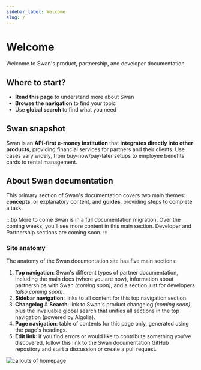 ```yaml
---
sidebar_label: Welcome
slug: /
---
```


# Welcome

Welcome to Swan's product, partnership, and developer documentation.

## Where to start?

- **Read this page** to understand more about Swan
- **Browse the navigation** to find your topic
- Use **global search** to find what you need

## Swan snapshot

Swan is an **API-first e-money institution** that **integrates directly into other products**, providing financial services for partners and their clients.
Use cases vary widely, from buy-now/pay-later setups to employee benefits cards to rental management.

## About Swan documentation

This primary section of Swan's documentation covers two main themes: **concepts**, or explanatory content, and **guides**, providing steps to complete a task.

:::tip More to come
Swan is in a full documentation migration.
Over the coming weeks, you'll see more content in this main section.
Developer and Partnership sections are coming soon.
:::

### Site anatomy

The anatomy of the Swan documentation site has five main sections:

1. **Top navigation**: Swan's different types of partner documentation, including the main docs (where you are now), information about partnerships with Swan *(coming soon)*, and a section just for developers *(also coming soon)*.
1. **Sidebar navigation**: links to all content for this top navigation section.
1. **Changelog** & **Search**: link to Swan's product changelog *(coming soon)*, plus the invaluable global search that unifies all sections in the top navigation (powered by Algolia).
1. **Page navigation**: table of contents for this page only, generated using the page's headings.
1. **Edit link**: if you find errors or would like to contribute something you've discovered, follow this link to the Swan documentation GitHub repository and start a discussion or create a pull request.

![callouts of homepage](./images/docs-anatomy.png)
